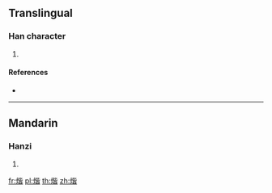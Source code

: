 ==Translingual==

===Han character===
{{Han char|rn=86|rad=火|as=09|sn=13|four=|canj=FPPA}}

# {{defn|Han|sort=火09}}

====References====
* {{Han ref|kx=0678.161|dkj=19244|hdz=32216.100|uh=716F|ud=29039}}

----

==Mandarin==

===Hanzi===
{{cmn-hanzi|pin=[[j]] (jie)|wg=chi<sup>e</sup>}}

# {{defn|lang=cmn|sort=火09}}

[[fr:煯]]
[[pl:煯]]
[[th:煯]]
[[zh:煯]]
